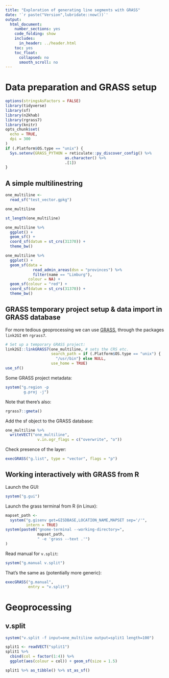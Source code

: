```yaml
---
title: "Exploration of generating line segments with GRASS"
date: '`r paste("Version",lubridate::now())`'
output:
  html_document:
    number_sections: yes
    code_folding: show
    includes:
      in_header: ../header.html
    toc: yes
    toc_float:
      collapsed: no
      smooth_scroll: no
---
```


# Data preparation and GRASS setup

```r
options(stringsAsFactors = FALSE)
library(tidyverse)
library(sf)
library(n2khab)
library(rgrass7)
library(knitr)
opts_chunk$set(
  echo = TRUE,
  dpi = 300
)
if (.Platform$OS.type == "unix") {
  Sys.setenv(GRASS_PYTHON = reticulate::py_discover_config() %>% 
                          as.character() %>% 
                          .[1])
}
```

## A simple multilinestring

```r
one_multiline <- 
  read_sf("test_vector.gpkg")
```

```r
one_multiline
```


```r
st_length(one_multiline)
```


```r
one_multiline %>% 
  ggplot() +
  geom_sf() + 
  coord_sf(datum = st_crs(31370)) +
  theme_bw()
```


```r
one_multiline %>% 
  ggplot() +
  geom_sf(data = 
            read_admin_areas(dsn = "provinces") %>% 
            filter(name == "Limburg"),
          colour = NA) +
  geom_sf(colour = "red") + 
  coord_sf(datum = st_crs(31370)) +
  theme_bw()
```

## GRASS temporary project setup & data import in GRASS database

For more tedious geoprocessing we can use [GRASS](https://grass.osgeo.org/), through the packages `link2GI` en `rgrass7`.

```r
# Set up a temporary GRASS project:
link2GI::linkGRASS7(one_multiline, # sets the CRS etc.
                    search_path = if (.Platform$OS.type == "unix") {
                      "/usr/bin"} else NULL,
                    use_home = TRUE)
use_sf()
```

Some GRASS project metadata:

```r
system("g.region -p
        g.proj -j")
```

Note that there's also:

```r
rgrass7::gmeta()
```

Add the sf object to the GRASS database:

```r
one_multiline %>% 
  writeVECT("one_multiline",
              v.in.ogr_flags = c("overwrite", "o"))
```

Check presence of the layer:

```r
execGRASS("g.list", type = "vector", flags = "p")
```

## Working interactively with GRASS from R

Launch the GUI:

```r
system("g.gui")
```

Launch the grass terminal from R (in Linux):

```r
mapset_path <- 
  system("g.gisenv get=GISDBASE,LOCATION_NAME,MAPSET sep='/'", 
         intern = TRUE)
system(paste0("gnome-terminal --working-directory=",
              mapset_path,
              " -e 'grass --text .'")
)
```

Read manual for `v.split`:

```r
system("g.manual v.split")
```

That's the same as (potentially more generic):

```r
execGRASS("g.manual",
          entry = "v.split")
```


# Geoprocessing

## v.split

```r
system("v.split -f input=one_multiline output=split1 length=100")
```

```r
split1 <- readVECT("split1")
split1 %>% 
  cbind(col = factor(1:4)) %>% 
  ggplot(aes(colour = col)) + geom_sf(size = 1.5)
```

```r
split1 %>% as_tibble() %>% st_as_sf()
```


